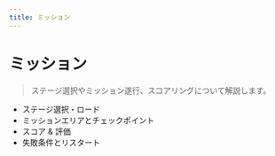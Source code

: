```yaml
---
title: ミッション
---
```


# ミッション

> ステージ選択やミッション遂行、スコアリングについて解説します。

- ステージ選択・ロード
- ミッションエリアとチェックポイント
- スコア & 評価
- 失敗条件とリスタート 